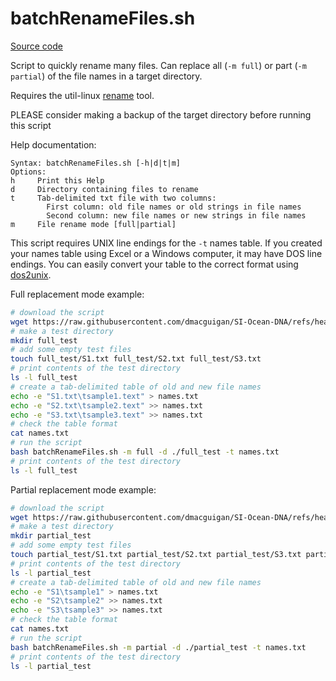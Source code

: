 # batchRenameFiles.sh

[Source code](https://github.com/dmacguigan/SI-Ocean-DNA/blob/main/scripts/utils/batchRenameFiles.sh)

Script to quickly rename many files. Can replace all (`-m full`) or part (`-m partial`) of the file names in a target directory.

Requires the util-linux [rename](https://manpages.debian.org/stretch/util-linux/rename.ul.1.en.html) tool.

::: {.callout-warning}
PLEASE consider making a backup of the target directory before running this script
:::

Help documentation:
```
Syntax: batchRenameFiles.sh [-h|d|t|m]
Options:
h     Print this Help
d     Directory containing files to rename
t     Tab-delimited txt file with two columns:
        First column: old file names or old strings in file names
        Second column: new file names or new strings in file names
m     File rename mode [full|partial]
```

::: {callout.tip}
This script requires UNIX line endings for the `-t` names table.
If you created your names table using Excel or a Windows computer, it may have DOS line endings.
You can easily convert your table to the correct format using [dos2unix](https://dos2unix.sourceforge.io/).
:::

Full replacement mode example:
```bash
# download the script
wget https://raw.githubusercontent.com/dmacguigan/SI-Ocean-DNA/refs/heads/main/scripts/utils/batchRenameFiles.sh
# make a test directory
mkdir full_test
# add some empty test files
touch full_test/S1.txt full_test/S2.txt full_test/S3.txt
# print contents of the test directory
ls -l full_test
# create a tab-delimited table of old and new file names
echo -e "S1.txt\tsample1.text" > names.txt
echo -e "S2.txt\tsample2.text" >> names.txt
echo -e "S3.txt\tsample3.text" >> names.txt
# check the table format
cat names.txt
# run the script
bash batchRenameFiles.sh -m full -d ./full_test -t names.txt
# print contents of the test directory
ls -l full_test
```

Partial replacement mode example:
```bash
# download the script
wget https://raw.githubusercontent.com/dmacguigan/SI-Ocean-DNA/refs/heads/main/scripts/utils/batchRenameFiles.sh
# make a test directory
mkdir partial_test
# add some empty test files
touch partial_test/S1.txt partial_test/S2.txt partial_test/S3.txt partial_test/S1_S3.txt
# print contents of the test directory
ls -l partial_test
# create a tab-delimited table of old and new file names
echo -e "S1\tsample1" > names.txt
echo -e "S2\tsample2" >> names.txt
echo -e "S3\tsample3" >> names.txt
# check the table format
cat names.txt
# run the script
bash batchRenameFiles.sh -m partial -d ./partial_test -t names.txt
# print contents of the test directory
ls -l partial_test
```